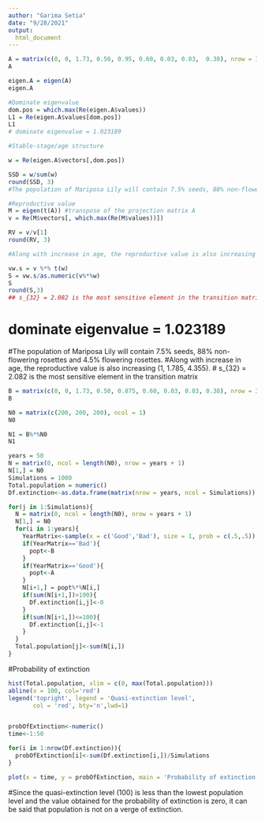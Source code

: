 ---
author: "Garima Setia"
date: "9/28/2021"
output:
  html_document
---






```{r}
A = matrix(c(0, 0, 1.73, 0.50, 0.95, 0.60, 0.03, 0.03,  0.38), nrow = 3, byrow = TRUE)
A

eigen.A = eigen(A)
eigen.A

#Dominate eigenvalue
dom.pos = which.max(Re(eigen.A$values))
L1 = Re(eigen.A$values[dom.pos])
L1
# dominate eigenvalue = 1.023189

#Stable-stage/age structure

w = Re(eigen.A$vectors[,dom.pos])

SSD = w/sum(w)
round(SSD, 3)
#The population of Mariposa Lily will contain 7.5% seeds, 88% non-flowering rosettes and 4.5% flowering rosettes.

#Reproductive value
M = eigen(t(A)) #transpose of the projection matrix A
v = Re(M$vectors[, which.max(Re(M$values))])

RV = v/v[1]
round(RV, 3)

#Along with increase in age, the reproductive value is also increasing (1, 1.785, 4.355). 

vw.s = v %*% t(w)
S = vw.s/as.numeric(v%*%w)
S
round(S,3)
## s_{32} = 2.082 is the most sensitive element in the transition matrix

```
# dominate eigenvalue = 1.023189
#The population of Mariposa Lily will contain 7.5% seeds, 88% non-flowering rosettes and 4.5% flowering rosettes.
#Along with increase in age, the reproductive value is also increasing (1, 1.785, 4.355). 
# s_{32} = 2.082 is the most sensitive element in the transition matrix



```{r}

B = matrix(c(0, 0, 1.73, 0.50, 0.875, 0.60, 0.03, 0.03, 0.38), nrow = 3, byrow = TRUE)
B

N0 = matrix(c(200, 200, 200), ncol = 1)
N0

N1 = B%*%N0
N1

years = 50
N = matrix(0, ncol = length(N0), nrow = years + 1)
N[1,] = N0
Simulations = 1000
Total.population = numeric()
Df.extinction<-as.data.frame(matrix(nrow = years, ncol = Simulations))

for(j in 1:Simulations){
  N = matrix(0, ncol = length(N0), nrow = years + 1)
  N[1,] = N0
  for(i in 1:years){
    YearMatrix<-sample(x = c('Good','Bad'), size = 1, prob = c(.5,.5))
    if(YearMatrix=='Bad'){
      popt<-B
    }
    if(YearMatrix=='Good'){
      popt<-A
    }
    N[i+1,] = popt%*%N[i,]
    if(sum(N[i+1,])>100){
      Df.extinction[i,j]<-0
    }
    if(sum(N[i+1,])<=100){
      Df.extinction[i,j]<-1
    }
  }
  Total.population[j]<-sum(N[i,])
}

```
#Probability of extinction

```{r}
hist(Total.population, xlim = c(0, max(Total.population)))
abline(v = 100, col='red')
legend('topright', legend = 'Quasi-extinction level',
       col = 'red', bty='n',lwd=1)


probOfExtinction<-numeric()
time<-1:50

for(i in 1:nrow(Df.extinction)){
  probOfExtinction[i]<-sum(Df.extinction[i,])/Simulations
}

plot(x = time, y = probOfExtinction, main = 'Probability of extinction', xlab = 'years', ylab = 'Probability', type = 'l')
```


#Since the quasi-extinction level (100) is less than the lowest population level and the value obtained for the probability of extinction is zero, it can be said that population is not on a verge of extinction.
